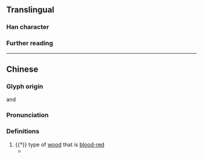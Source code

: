 {{character info/new}}
==Translingual==

===Han character===
{{Han char|rn=75|rad=木|as=06|sn=10|four=47912|canj=DHBT|ids=⿰木血}}

===Further reading===
{{Han ref|kx=0526.100|dkj=14779|hdz=21201.070|uh=6856}}

----

==Chinese==
{{zh-forms}}

===Glyph origin===
{{liushu|ic}} and {{Han compound|木|血|t1=wood|t2=blood|c1=s|c2=p|ls=psc||no_och2=y|nocap=y}}

===Pronunciation===
{{zh-pron
|m=xuè
|c=hyut3
|mc=
|ma=
|cat=n
}}

===Definitions===
{{zh-hanzi}}

# {{†}} type of [[wood]] that is [[blood-red]]
#* {{zh-x|又 有 樹 綿，一 曰 樹 頭 綿。以 吉貝 枝 接 烏 桖{xuè}，俟 生 時 截 去 烏 桖{xuè}，樹 長 可 八 九 尺，四季 開花，夏 秋 尤 盛。||CL|ref='''1777''', {{w2|zh|李調元}} {{w2|zh|pref=《|s:南越筆記/05#綿布|南越筆記|suf=》}}}}